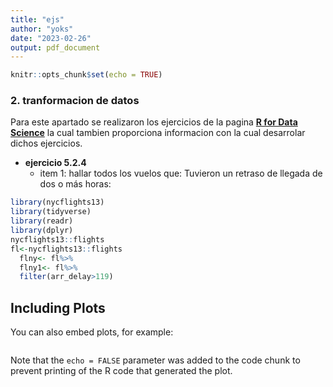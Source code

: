 ```yaml
---
title: "ejs"
author: "yoks"
date: "2023-02-26"
output: pdf_document
---
```


```r
knitr::opts_chunk$set(echo = TRUE)
```

### 2. tranformacion de datos

Para este apartado se realizaron los ejercicios de la pagina [**R for Data Science**](https://r4ds.had.co.nz/transform.html) la cual tambien proporciona informacion con la cual desarrolar dichos ejercicios.

* **ejercicio 5.2.4**
  + item 1: hallar todos los vuelos que:
    Tuvieron un retraso de llegada de dos o más horas:

```r
library(nycflights13)
library(tidyverse)
library(readr)
library(dplyr)
nycflights13::flights
fl<-nycflights13::flights
  flny<- fl%>%
  flny1<- fl%>%
  filter(arr_delay>119)
```

## Including Plots

You can also embed plots, for example:

```r

```

Note that the `echo = FALSE` parameter was added to the code chunk to prevent printing of the R code that generated the plot.

